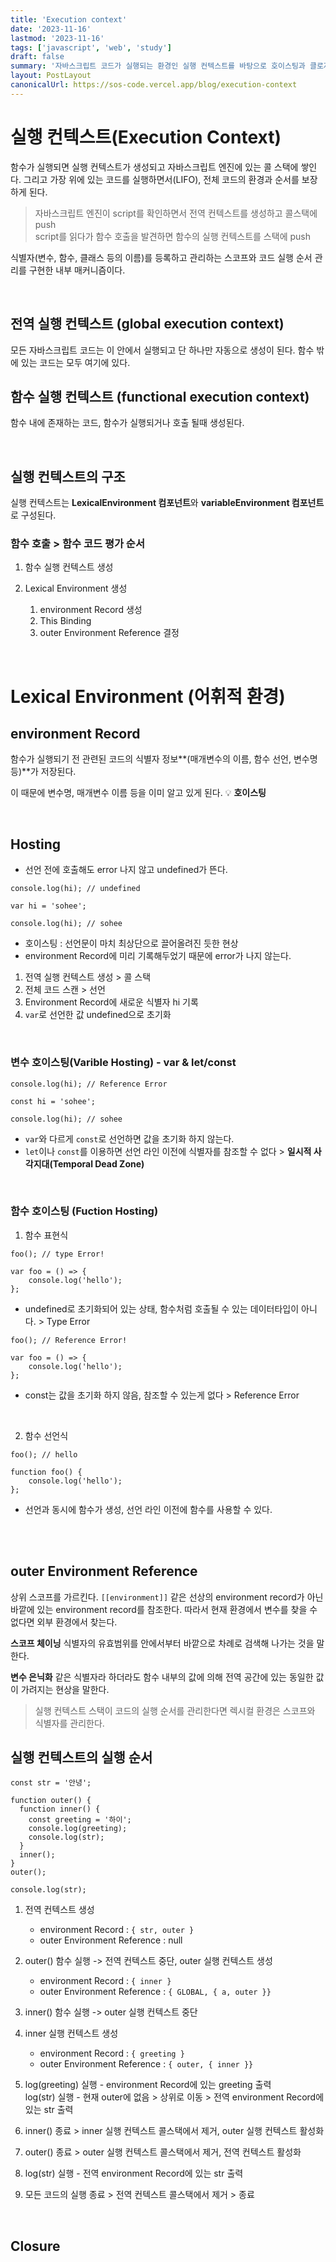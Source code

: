 ```yaml
---
title: 'Execution context'
date: '2023-11-16'
lastmod: '2023-11-16'
tags: ['javascript', 'web', 'study']
draft: false
summary: '자바스크립트 코드가 실행되는 환경인 실행 컨텍스트를 바탕으로 호이스팅과 클로저가 어떤 연관관계가 있는지 알아보자.'
layout: PostLayout
canonicalUrl: https://sos-code.vercel.app/blog/execution-context
---
```


# 실행 컨텍스트(Execution Context)

함수가 실행되면 실행 컨텍스트가 생성되고 자바스크립트 엔진에 있는 콜 스택에 쌓인다. 그리고 가장 위에 있는 코드를 실행하면서(LIFO), 전체 코드의 환경과 순서를 보장하게 된다. <br />

> 자바스크립트 엔진이 script를 확인하면서 전역 컨텍스트를 생성하고 콜스택에 push <br />
> script를 읽다가 함수 호출을 발견하면 함수의 실행 컨텍스트를 스택에 push

식별자(변수, 함수, 클래스 등의 이름)를 등록하고 관리하는 스코프와 코드 실행 순서 관리를 구현한 내부 매커니즘이다.

<br />

## 전역 실행 컨텍스트 (global execution context)

모든 자바스크립트 코드는 이 안에서 실행되고 단 하나만 자동으로 생성이 된다.
함수 밖에 있는 코드는 모두 여기에 있다.

## 함수 실행 컨텍스트 (functional execution context)

함수 내에 존재하는 코드, 함수가 실행되거나 호출 될때 생성된다.

<br />

## 실행 컨텍스트의 구조

실행 컨텍스트는 **LexicalEnvironment 컴포넌트**와 **variableEnvironment 컴포넌트**로 구성된다.

### 함수 호출 > 함수 코드 평가 순서

1. 함수 실행 컨텍스트 생성

1. Lexical Environment 생성
   1. environment Record 생성
   1. This Binding
   1. outer Environment Reference 결정

<br />

# Lexical Environment (어휘적 환경)

## environment Record

함수가 실행되기 전 관련된 코드의 식별자 정보**(매개변수의 이름, 함수 선언, 변수명 등)**가 저장된다.

이 때문에 변수명, 매개변수 이름 등을 이미 알고 있게 된다. 💡 **호이스팅**

<br />

## Hosting

- 선언 전에 호출해도 error 나지 않고 undefined가 뜬다.

```
console.log(hi); // undefined

var hi = 'sohee';

console.log(hi); // sohee
```

- 호이스팅 : 선언문이 마치 최상단으로 끌어올려진 듯한 현상
- environment Record에 미리 기록해두었기 때문에 error가 나지 않는다.

1. 전역 실행 컨텍스트 생성 > 콜 스택
2. 전체 코드 스캔 > 선언
3. Environment Record에 새로운 식별자 hi 기록
4. `var`로 선언한 값 undefined으로 초기화

<br />

### 변수 호이스팅(Varible Hosting) - var & let/const

```
console.log(hi); // Reference Error

const hi = 'sohee';

console.log(hi); // sohee
```

- `var`와 다르게 `const`로 선언하면 값을 초기화 하지 않는다.
- `let`이나 `const`를 이용하면 선언 라인 이전에 식별자를 참조할 수 없다 > **일시적 사각지대(Temporal Dead Zone)**

<br />

### 함수 호이스팅 (Fuction Hosting)

1. 함수 표현식

```
foo(); // type Error!

var foo = () => {
	console.log('hello');
};
```

- undefined로 초기화되어 있는 상태, 함수처럼 호출될 수 있는 데이터타입이 아니다. > Type Error

```
foo(); // Reference Error!

var foo = () => {
	console.log('hello');
};
```

- const는 값을 초기화 하지 않음, 참조할 수 있는게 없다 > Reference Error

<br />

2. 함수 선언식

```
foo(); // hello

function foo() {
	console.log('hello');
};
```

- 선언과 동시에 함수가 생성, 선언 라인 이전에 함수를 사용할 수 있다.

<br />
<br />

## outer Environment Reference

상위 스코프를 가르킨다. `[[environment]]` 같은 선상의 environment record가 아닌 바깥에 있는 environment record를 참조한다.
따라서 현재 환경에서 변수를 찾을 수 없다면 외부 환경에서 찾는다.

**스코프 체이닝**
식별자의 유효범위를 안에서부터 바깥으로 차례로 검색해 나가는 것을 말한다.

**변수 은닉화**
같은 식별자라 하더라도 함수 내부의 값에 의해 전역 공간에 있는 동일한 값이 가려지는 현상을 말한다.

> 실행 컨텍스트 스택이 코드의 실행 순서를 관리한다면 렉시컬 환경은 스코프와 식별자를 관리한다.

## 실행 컨텍스트의 실행 순서

```
const str = '안녕';

function outer() {
  function inner() {
    const greeting = '하이';
    console.log(greeting);
    console.log(str);
  }
  inner();
}
outer();

console.log(str);
```

1. 전역 컨텍스트 생성

   - environment Record : `{ str, outer }`
   - outer Environment Reference : null

2. outer() 함수 실행 -> 전역 컨텍스트 중단, outer 실행 컨텍스트 생성

   - environment Record : `{ inner }`
   - outer Environment Reference : `{ GLOBAL, { a, outer }}`

3. inner() 함수 실행 -> outer 실행 컨텍스트 중단

4. inner 실행 컨텍스트 생성

   - environment Record : `{ greeting }`
   - outer Environment Reference : `{ outer, { inner }}`

5. log(greeting) 실행 - environment Record에 있는 greeting 출력 <br />
   log(str) 실행 - 현재 outer에 없음 > 상위로 이동 > 전역 environment Record에 있는 str 출력

6. inner() 종료 > inner 실행 컨텍스트 콜스택에서 제거, outer 실행 컨텍스트 활성화

7. outer() 종료 > outer 실행 컨텍스트 콜스택에서 제거, 전역 컨텍스트 활성화

8. log(str) 실행 - 전역 environment Record에 있는 str 출력

9. 모든 코드의 실행 종료 > 전역 컨텍스트 콜스택에서 제거 > 종료

<br />

## Closure
